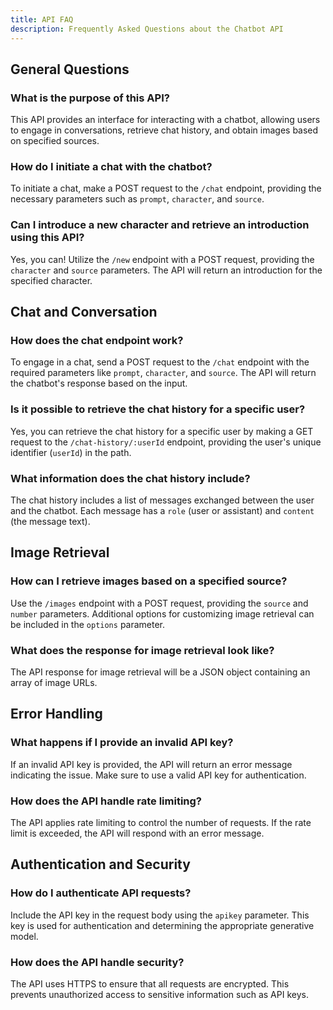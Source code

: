 ```yaml
---
title: API FAQ
description: Frequently Asked Questions about the Chatbot API
---
```



<Summary method="post" path="/chat" urls="https://personalityai.onrender.com/chat"></Summary>
<Summary method="post" path="/new" urls="https://personalityai.onrender.com/new"></Summary>
<Summary method="post" path="/images" urls="https://personalityai.onrender.com/images"></Summary>
<Summary method="get" path="/chat-history/:userId" urls="https://personalityai.onrender.com/chat-history/user123"></Summary>

## General Questions

### What is the purpose of this API?

This API provides an interface for interacting with a chatbot, allowing users to engage in conversations, retrieve chat history, and obtain images based on specified sources.

### How do I initiate a chat with the chatbot?

To initiate a chat, make a POST request to the `/chat` endpoint, providing the necessary parameters such as `prompt`, `character`, and `source`.

### Can I introduce a new character and retrieve an introduction using this API?

Yes, you can! Utilize the `/new` endpoint with a POST request, providing the `character` and `source` parameters. The API will return an introduction for the specified character.

## Chat and Conversation

### How does the chat endpoint work?

To engage in a chat, send a POST request to the `/chat` endpoint with the required parameters like `prompt`, `character`, and `source`. The API will return the chatbot's response based on the input.

### Is it possible to retrieve the chat history for a specific user?

Yes, you can retrieve the chat history for a specific user by making a GET request to the `/chat-history/:userId` endpoint, providing the user's unique identifier (`userId`) in the path.

### What information does the chat history include?

The chat history includes a list of messages exchanged between the user and the chatbot. Each message has a `role` (user or assistant) and `content` (the message text).

## Image Retrieval

### How can I retrieve images based on a specified source?

Use the `/images` endpoint with a POST request, providing the `source` and `number` parameters. Additional options for customizing image retrieval can be included in the `options` parameter.

### What does the response for image retrieval look like?

The API response for image retrieval will be a JSON object containing an array of image URLs.


## Error Handling

### What happens if I provide an invalid API key?

If an invalid API key is provided, the API will return an error message indicating the issue. Make sure to use a valid API key for authentication.

### How does the API handle rate limiting?

The API applies rate limiting to control the number of requests. If the rate limit is exceeded, the API will respond with an error message.

## Authentication and Security

### How do I authenticate API requests?

Include the API key in the request body using the `apikey` parameter. This key is used for authentication and determining the appropriate generative model.

### How does the API handle security?

The API uses HTTPS to ensure that all requests are encrypted. This prevents unauthorized access to sensitive information such as API keys.